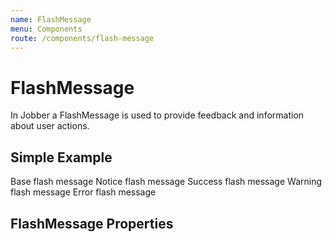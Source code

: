 ```yaml
---
name: FlashMessage
menu: Components
route: /components/flash-message
---
```



# FlashMessage

<ComponentStatus stage="pre" responsive="no" accessible="no" />

In Jobber a FlashMessage is used to provide feedback and information about user
actions.

## Simple Example

<Playground>
  <FlashMessage type="base">Base flash message</FlashMessage>
  <FlashMessage type="notice">Notice flash message</FlashMessage>
  <FlashMessage type="success">Success flash message</FlashMessage>
  <FlashMessage type="warning">Warning flash message</FlashMessage>
  <FlashMessage type="error">Error flash message</FlashMessage>
</Playground>

## FlashMessage Properties

<Props of={FlashMessage} />

